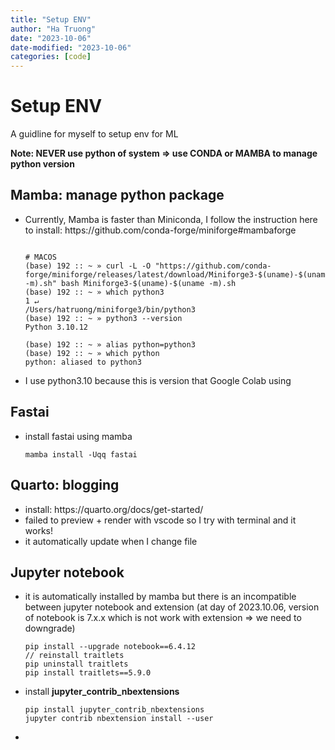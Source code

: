 ```yaml
---
title: "Setup ENV"
author: "Ha Truong"
date: "2023-10-06"
date-modified: "2023-10-06"
categories: [code]
---
```


# Setup ENV
A guidline for myself to setup env for ML

**Note: NEVER use python of system => use CONDA or MAMBA to manage python version**

## Mamba: manage python package
- Currently, Mamba is faster than Miniconda, I follow the instruction here to install: https://github.com/conda-forge/miniforge#mambaforge
  ```
  
  # MACOS 
  (base) 192 :: ~ » curl -L -O "https://github.com/conda-forge/miniforge/releases/latest/download/Miniforge3-$(uname)-$(uname -m).sh" bash Miniforge3-$(uname)-$(uname -m).sh
  (base) 192 :: ~ » which python3                                                                                                                                                                         1 ↵
  /Users/hatruong/miniforge3/bin/python3
  (base) 192 :: ~ » python3 --version
  Python 3.10.12

  (base) 192 :: ~ » alias python=python3
  (base) 192 :: ~ » which python
  python: aliased to python3
  
  ```
- I use python3.10 because this is version that Google Colab using


## Fastai

- install fastai using mamba
  ```
  mamba install -Uqq fastai
  ```

## Quarto: blogging

- install: https://quarto.org/docs/get-started/
- failed to preview + render with vscode so I try with terminal and it works!
- it automatically update when I change file

## Jupyter notebook

- it is automatically installed by mamba but there is an incompatible between jupyter notebook and extension (at day of 2023.10.06, version of notebook is 7.x.x which is not work with extension => we need to downgrade)
  ```
  pip install --upgrade notebook==6.4.12
  // reinstall traitlets
  pip uninstall traitlets
  pip install traitlets==5.9.0
  ```
- install **jupyter_contrib_nbextensions**
  ```
  pip install jupyter_contrib_nbextensions
  jupyter contrib nbextension install --user
  
  ```
- 


